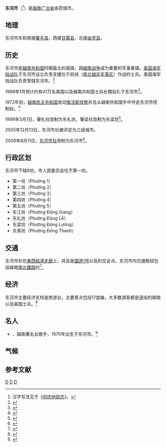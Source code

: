 {{Infobox Settlement
|name                   = 东河市
|settlement_type        = 省辖市
|official_name          = 
|other_name             = 
|native_name            = {{lang|vi|Thành phố Đông Hà}}
|nickname               = 
|motto                  = 
|image_skyline          = Một góc Đông Hà, Quảng Trị.JPG
|imagesize              = 
|image_caption          = 
|image_flag             = 
|flag_size              = 
|image_seal             = 
|seal_size              = 
|image_shield           = 
|shield_size            = 
|image_blank_emblem     = 
|blank_emblem_size      = 
|image_map              = {{Infobox mapframe|frame-width=250|zoom=10}}
|mapsize                = 
|map_caption            = 
|image_map1             = 
|mapsize1               = 
|map_caption1           = 
|pushpin_map            = Vietnam
|pushpin_label_position = bottom
|pushpin_map_caption    = 
|pushpin_map1           = 
|pushpin_label_position1= 
|pushpin_map_caption1   = 
|subdivision_type       = 国家
|subdivision_name       = {{flag|Vietnam}}
|subdivision_type1      = [[越南行政区划|省]]
|subdivision_name1      = [[广治省|广治省]]
|subdivision_type2      = 行政区划
|subdivision_name2      = 9坊
|subdivision_type3      = 
|subdivision_name3      = 
|seat_type              = 
|seat                   = 
|government_type        = 
|leader_title           = 
|leader_name            = 
|leader_title1          = 
|leader_name1           = 
|established_title      = 
|established_date       = 
|area_magnitude         = 
|unit_pref              = 
|area_footnotes         = 
|area_total_km2         = 73.06
|area_land_km2          = 
|area_water_km2         = 
|area_water_percent     = 
|area_urban_km2         = 
|area_metro_km2         = 
|population_as_of       = 2019年
|population_footnotes   = 
|population_note        = 
|population_total       = 114830
|population_density_km2 = auto
|population_metro             = 
|population_density_metro_km2 = 
|population_urban             = 
|population_density_urban_km2 = 
|timezone               = [[越南标准时间|越南标准时间]]
|utc_offset             = +7
|elevation_footnotes    = 
|elevation_m            = 
|coor_type              = 
|coordinates            = 
|postal_code_type       = 
|postal_code            = 
|area_code              = 
|website                = [http://dongha.quangtri.gov.vn 东河市电子信息门户网站]
|footnotes              = 
}}
'''东河市'''（{{vie|v='''Thành phố Đông Hà'''|hn=城庯東河}}<ref>汉字写法见于《[[同庆地舆志|同庆地舆志]]》。</ref>）是[[越南|越南]][[广治省|广治省]]省莅城市。

==地理==
东河市东和南接[[肇丰县|肇丰县]]，西接[[甘露县|甘露县]]，北接[[由灵县|由灵县]]。

==历史==
东河市是[[越南共和国|越南共和国]]时期最北的城镇，因[[越南战争|越南战争]]成为重要的军事重镇。[[美国海军陆战队|美国海军陆战队]]于东河市设立{{tsl|en|Đông Hà Combat Base||东河军营}}负责支援位于前线（[[南北越非军事区|南北越非军事区]]）作战的士兵。美国海军陆战队{{tsl|en|3rd Marine Division (United States)||第三师}}负责管辖东河市。<ref>{{cite |last= Pike |first= COL Thomas F. |title= Military Records, February 1968, 3rd Marine Division: The Tet Offensive |url= https://www.amazon.com/Military-Records-February-Marine-Division/dp/1481219464/ref=sr_1_1?s=books&ie=UTF8&qid=1472334818&sr=1-1&keywords=pike+3rd+Marine+division |publisher= Creatspace |location= Charleston |isbn= 978-1-481219-46-4 |accessdate= 2018-08-29 |archive-date= 2021-06-06 |archive-url= https://web.archive.org/web/20210606051253/https://www.amazon.com/Military-Records-February-Marine-Division/dp/1481219464/ref=sr_1_1?s=books&ie=UTF8&qid=1472334818&sr=1-1&keywords=pike+3rd+Marine+division }}</ref>

1968年1月预计约有41万名美国以及越南共和国士兵长期驻扎于东河市<ref name="Google Books">{{cite web | title=Seven Firefights in Vietnam | website=Google Books | url=https://books.google.com/books/about/Seven_Firefights_in_Vietnam.html?id=SRznMHwfUvMC | access-date=2018-08-29 | archive-date=2022-04-05 | archive-url=https://web.archive.org/web/20220405043552/https://books.google.com/books/about/Seven_Firefights_in_Vietnam.html?id=SRznMHwfUvMC }}</ref>。

1972年初，[[越南民主共和国|越南民主共和国]]发动[[復活節攻勢|復活節攻勢]]并且从越南共和国手中夺走东河市控制权。<ref name="VietnamWar.net">{{cite web | title=Battle of Dong Ha (1968) | website=VietnamWar.net | url=http://www.vietnamwar.net/DongHaBattle.htm | access-date=2018-08-29 | archive-url=https://web.archive.org/web/20171113095753/http://www.vietnamwar.net/DongHaBattle.htm | archive-date=2017-11-13 | dead-url=no }}</ref>

1999年3月1日，肇礼社改制为东礼坊，肇梁社改制为东梁坊<ref>{{Cite web |url=https://thuvienphapluat.vn/van-ban/Bat-dong-san/Nghi-dinh-08-1999-ND-CP-thanh-lap-cac-phuong-Dong-Le-va-Dong-Luong-thuoc-thi-xa-Dong-Ha-tinh-Quang-Tri-45088.aspx |title=Nghị định 08/1999/NĐ-CP về việc thành lập các phường Đông Lễ và Đông Lương thuộc thị xã Đông Hà, tỉnh Quảng Trị |access-date=2020-03-31 |archive-date=2022-04-05 |archive-url=https://web.archive.org/web/20220405043552/https://thuvienphapluat.vn/van-ban/Bat-dong-san/Nghi-dinh-08-1999-ND-CP-thanh-lap-cac-phuong-Dong-Le-va-Dong-Luong-thuoc-thi-xa-Dong-Ha-tinh-Quang-Tri-45088.aspx }}</ref>。

2005年12月13日，东河市社被评定为三级城市。

2009年8月11日，[[东河市社|东河市社]]改制为东河市<ref>{{Cite web |url=https://thuvienphapluat.vn/van-ban/Bo-may-hanh-chinh/Nghi-quyet-33-NQ-CP-thanh-lap-thanh-pho-Dong-Ha-thuoc-tinh-Quang-Tri-92867.aspx |title=Nghị quyết số 33/NQ-CP về việc thành lập thành phố Đông Hà thuộc tỉnh Quảng Trị do Chính phủ ban hành |access-date=2020-03-31 |archive-date=2022-04-04 |archive-url=https://web.archive.org/web/20220404182553/https://thuvienphapluat.vn/van-ban/Bo-may-hanh-chinh/Nghi-quyet-33-NQ-CP-thanh-lap-thanh-pho-Dong-Ha-thuoc-tinh-Quang-Tri-92867.aspx }}</ref>。

==行政区划==
东河市下辖9坊，市人民委员会位于第一坊。
*第一坊（Phường 1）
*第二坊（Phường 2）
*第三坊（Phường 3）
*第四坊（Phường 4）
*第五坊（Phường 5）
*东江坊（Phường Đông Giang）
*东礼坊（Phường Đông Lễ）
*东梁坊（Phường Đông Lương）
*东青坊（Phường Đông Thanh）

==交通==
东河市处在[[東西經濟走廊|東西經濟走廊]]上，并且是[[国道1号_(越南)|国道1号]]以及{{tsl|en|National Route 9 (Vietnam)|国道9号 (越南)|国道9号}}的交会点。东河市内交通枢纽包括越南[[南北鐵路|南北鐵路]]的{{tsl|en|Đông Hà Railway Station||东河站}}<ref name="Planet">{{cite web | last=Planet | first=Lonely | title=Land transport in Dong Ha | website=Lonely Planet | url=https://www.lonelyplanet.com/vietnam/central-vietnam/dong-ha/transport/getting-there-away/land | access-date=2018-08-29 | archive-date=2019-09-19 | archive-url=https://web.archive.org/web/20190919172044/https://www.lonelyplanet.com/vietnam/central-vietnam/dong-ha/transport/getting-there-away/land }}</ref>。

==经济==
东河市主要经济支柱是旅游业。主要景点包括17度線，大多数游客都是退役的越南以及美国士兵。<ref name="Trị 2015">{{cite web | last=Trị | first=Cổng thông tin du lịch Quảng | title=Công ty Cổ phần du lịch Đông Hà Travel | website=Cổng thông tin du lịch Quảng Trị | date=2015-02-27 | url=http://dulich.quangtri.gov.vn/vi/news/Lu-hanh/CONG-TY-CO-PHAN-DU-LICH-DONG-HA-TRAVEL-Dia-chi-410-Le-Duan-TP-Dong-Ha-Quang-Tri-Tel-0533705588-Fax-0533561269-Web-wwwdonghatravelcom-Emaildonghatravelgmailcom-125.html | language=vi | access-date=2018-08-29 | archive-url=https://web.archive.org/web/20170823185706/http://dulich.quangtri.gov.vn/vi/news/Lu-hanh/CONG-TY-CO-PHAN-DU-LICH-DONG-HA-TRAVEL-Dia-chi-410-Le-Duan-TP-Dong-Ha-Quang-Tri-Tel-0533705588-Fax-0533561269-Web-wwwdonghatravelcom-Emaildonghatravelgmailcom-125.html | archive-date=2017-08-23 | dead-url=no }}</ref>

==名人==
* {{tsl|en|Như Quỳnh (singer)||如琼}}，越南著名女歌手，1970年出生于东河市。<ref name="Vietnamnet.vn 2015">{{cite web | author=Vietnamnet.vn | title=Chuyện đời ca sĩ hải ngoại Như Quỳnh | website=VietNamNet | date=2015-08-19 | url=http://vietnamnet.vn/vn/giai-tri/chuyen-doi-ca-si-hai-ngoai-nhu-quynh-257217.html | language=vi | access-date=2018-08-29 | archive-url=https://web.archive.org/web/20180203230106/http://vietnamnet.vn/vn/giai-tri/chuyen-doi-ca-si-hai-ngoai-nhu-quynh-257217.html | archive-date=2018-02-03 | dead-url=no }}</ref>

==气候==
{{Weather box|width=auto
|metric first=y
|single line=y 
|location = 东河市
|Jan high C = 23.5
|Feb high C = 24.1
|Mar high C = 27.4
|Apr high C = 31.4
|May high C = 33.9
|Jun high C = 34.5
|Jul high C = 34.7
|Aug high C = 33.8
|Sep high C = 31.5
|Oct high C = 28.7
|Nov high C = 25.8
|Dec high C = 23.4
|year high C = 29.4
|Jan mean C = 20.1
|Feb mean C = 20.5
|Mar mean C = 22.9
|Apr mean C = 25.9
|May mean C = 28.3
|Jun mean C = 29.6
|Jul mean C = 29.5
|Aug mean C = 28.8
|Sep mean C = 27.1
|Oct mean C = 25.2
|Nov mean C = 22.8
|Dec mean C = 20.4
|year mean C = 25.1
|Jan low C = 17.7
|Feb low C = 18.3
|Mar low C = 20.2
|Apr low C = 22.8
|May low C = 24.9
|Jun low C = 26.3
|Jul low C = 26.2
|Aug low C = 25.7
|Sep low C = 24.3
|Oct low C = 22.9
|Nov low C = 20.6
|Dec low C = 18.3
|year low C = 22.4
|Jan record high C = 34.6 |Jan record low C = 10.0
|Feb record high C = 37.9 |Feb record low C = 11.2
|Mar record high C = 39.8 |Mar record low C = 9.4
|Apr record high C = 42.1 |Apr record low C = 15.8
|May record high C = 41.7 |May record low C = 17.4
|Jun record high C = 41.4 |Jun record low C = 21.5
|Jul record high C = 39.7 |Jul record low C = 22.2
|Aug record high C = 39.4 |Aug record low C = 22.7
|Sep record high C = 38.9 |Sep record low C = 18.6
|Oct record high C = 34.7 |Oct record low C = 16.9
|Nov record high C = 34.6 |Nov record low C = 13.3
|Dec record high C = 33.0 |Dec record low C = 9.8
|year record high C = 42.1  |year record low C = 9.4
|precipitation colour = green
|Jan precipitation mm = 48
|Feb precipitation mm = 33
|Mar precipitation mm = 30
|Apr precipitation mm = 60
|May precipitation mm = 122
|Jun precipitation mm = 92
|Jul precipitation mm = 73
|Aug precipitation mm = 174
|Sep precipitation mm = 389
|Oct precipitation mm = 661
|Nov precipitation mm = 398
|Dec precipitation mm = 171
|year precipitation mm = 2250
|Jan precipitation days = 12.2
|Feb precipitation days = 11.5
|Mar precipitation days = 9.9
|Apr precipitation days = 9.8
|May precipitation days = 10.3
|Jun precipitation days = 8.9
|Jul precipitation days = 7.2
|Aug precipitation days = 10.7
|Sep precipitation days = 16.5
|Oct precipitation days = 20.5
|Nov precipitation days = 20.3
|Dec precipitation days = 16.9
|year precipitation days = 154.7
|Jan humidity = 87.9
|Feb humidity = 86.9
|Mar humidity = 86.8
|Apr humidity = 84.1
|May humidity = 78.1
|Jun humidity = 72.5
|Jul humidity = 70.5
|Aug humidity = 74.4
|Sep humidity = 83.8
|Oct humidity = 87.6
|Nov humidity = 87.9
|Dec humidity = 87.6
|year humidity = 82.6
|Jan sun = 118
|Feb sun = 96
|Mar sun = 140
|Apr sun = 175
|May sun = 232
|Jun sun = 222
|Jul sun = 238
|Aug sun = 206
|Sep sun = 167
|Oct sun = 136
|Nov sun = 95
|Dec sun = 87
|year sun = 1910
|source 1 = 越南IBST研究所<ref name=IBST>{{cite web
| archiveurl = https://web.archive.org/web/20180722172120/http://ibst.vn/DATA/nhyen/QCVN%2002-2009%20BXD%20So%20lieu%20tu%20nhien.pdf
| archivedate = 2018-07-22
| url = http://ibst.vn/DATA/nhyen/QCVN%2002-2009%20BXD%20So%20lieu%20tu%20nhien.pdf
| title = Vietnam Building Code Natural Physical & Climatic Data for Construction
| publisher = Vietnam Institute for Building Science and Technology
| accessdate = 2018-08-29
| dead-url = no
}}</ref>
}}

==参考文献==
{{reflist|2}}
{{广治省行政区划}}
{{越南北中部之县市镇区域划分}}
[[Category:越南省莅城市|D]]
[[Category:廣治省|D]]
[[Category:越南城市|D]]
